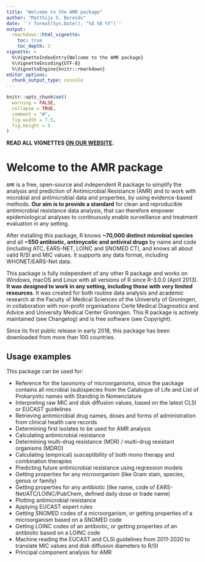 ```yaml
---
title: "Welcome to the AMR package"
author: "Matthijs S. Berends"
date: '`r format(Sys.Date(), "%d %B %Y")`'
output: 
  rmarkdown::html_vignette:
    toc: true
    toc_depth: 3
vignette: >
  %\VignetteIndexEntry{Welcome to the AMR package}
  %\VignetteEncoding{UTF-8}
  %\VignetteEngine{knitr::rmarkdown}
editor_options: 
  chunk_output_type: console
---
```


```r
knitr::opts_chunk$set(
  warning = FALSE,
  collapse = TRUE,
  comment = "#",
  fig.width = 7.5,
  fig.height = 5
)
```

**READ ALL VIGNETTES [ON OUR WEBSITE](https://msberends.github.io/AMR/articles/).**

# Welcome to the AMR package

`AMR` is a free, open-source and independent R package to simplify the analysis and prediction of Antimicrobial Resistance (AMR) and to work with microbial and antimicrobial data and properties, by using evidence-based methods. **Our aim is to provide a standard** for clean and reproducible antimicrobial resistance data analysis, that can therefore empower epidemiological analyses to continuously enable surveillance and treatment evaluation in any setting.

After installing this package, R knows **~70,000 distinct microbial species** and all **~550 antibiotic, antimycotic and antiviral drugs** by name and code (including ATC, EARS-NET, LOINC and SNOMED CT), and knows all about valid R/SI and MIC values. It supports any data format, including WHONET/EARS-Net data.

This package is fully independent of any other R package and works on Windows, macOS and Linux with all versions of R since R-3.0.0 (April 2013). **It was designed to work in any setting, including those with very limited resources**. It was created for both routine data analysis and academic research at the Faculty of Medical Sciences of the University of Groningen, in collaboration with non-profit organisations Certe Medical Diagnostics and Advice and University Medical Center Groningen. This R package is actively maintained (see Changelog) and is free software (see Copyright).

Since its first public release in early 2018, this package has been downloaded from more than 100 countries.

## Usage examples

This package can be used for:

  * Reference for the taxonomy of microorganisms, since the package contains all microbial (sub)species from the Catalogue of Life and List of Prokaryotic names with Standing in Nomenclature
  * Interpreting raw MIC and disk diffusion values, based on the latest CLSI or EUCAST guidelines
  * Retrieving antimicrobial drug names, doses and forms of administration from clinical health care records
  * Determining first isolates to be used for AMR analysis
  * Calculating antimicrobial resistance
  * Determining multi-drug resistance (MDR) / multi-drug resistant organisms (MDRO)
  * Calculating (empirical) susceptibility of both mono therapy and combination therapies
  * Predicting future antimicrobial resistance using regression models
  * Getting properties for any microorganism (like Gram stain, species, genus or family)
  * Getting properties for any antibiotic (like name, code of EARS-Net/ATC/LOINC/PubChem, defined daily dose or trade name)
  * Plotting antimicrobial resistance
  * Applying EUCAST expert rules
  * Getting SNOMED codes of a microorganism, or getting properties of a microorganism based on a SNOMED code
  * Getting LOINC codes of an antibiotic, or getting properties of an antibiotic based on a LOINC code
  * Machine reading the EUCAST and CLSI guidelines from 2011-2020 to translate MIC values and disk diffusion diameters to R/SI
  * Principal component analysis for AMR
